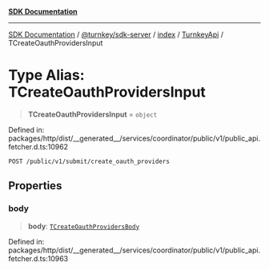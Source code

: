 [**SDK Documentation**](../../../../../../README.mdx)

***

[SDK Documentation](../../../../../../packages.mdx) / [@turnkey/sdk-server](../../../../README.mdx) / [index](../../../README.mdx) / [TurnkeyApi](../README.mdx) / TCreateOauthProvidersInput

# Type Alias: TCreateOauthProvidersInput

> **TCreateOauthProvidersInput** = `object`

Defined in: packages/http/dist/\_\_generated\_\_/services/coordinator/public/v1/public\_api.fetcher.d.ts:10962

`POST /public/v1/submit/create_oauth_providers`

## Properties

### body

> **body**: [`TCreateOauthProvidersBody`](TCreateOauthProvidersBody.mdx)

Defined in: packages/http/dist/\_\_generated\_\_/services/coordinator/public/v1/public\_api.fetcher.d.ts:10963
